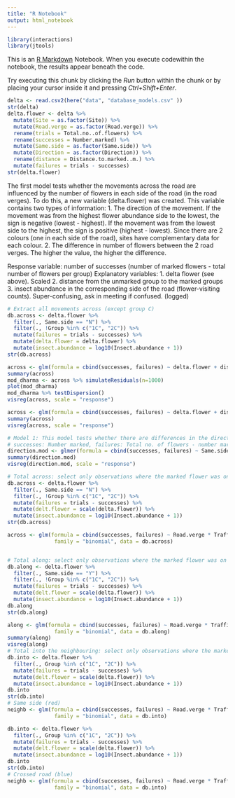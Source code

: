 ```yaml
---
title: "R Notebook"
output: html_notebook
---
```

```r
library(interactions)
library(jtools)
```

This is an [R Markdown](http://rmarkdown.rstudio.com) Notebook. When you execute codewithin the notebook, the results appear beneath the code. 

Try executing this chunk by clicking the *Run* button within the chunk or by placing your cursor inside it and pressing *Ctrl+Shift+Enter*. 

```r
delta <- read.csv2(here("data", "database_models.csv" ))
str(delta)
delta.flower <- delta %>% 
  mutate(Site = as.factor(Site)) %>% 
  mutate(Road.verge = as.factor(Road.verge)) %>% 
  rename(trials = Total.no..of.flowers) %>% 
  rename(successes = Number.marked) %>% 
  mutate(Same.side = as.factor(Same.side)) %>% 
  mutate(Direction = as.factor(Direction)) %>% 
  rename(distance = Distance.to.marked..m.) %>% 
  mutate(failures = trials - successes) 
str(delta.flower)
```
The first model tests whether the movements across the road are influenced by the number of flowers in each side of the road (in the road verges). To do this, a new variable (delta.flower) was created. This variable contains two types of information:
1. The direction of the movement. If the movement was from the highest flower abundance side to the lowest, the sign is negative (lowest - highest). If the movement was from the lowest side to the highest, the sign is positive (highest - lowest). Since there are 2 colours (one in each side of the road), sites have complementary data for each colour.
2. The difference in number of flowers between the 2 road verges. The higher the value, the higher the difference. 

Response variable: number of successes (number of marked flowers - total number of flowers per group)
Explanatory variables: 
1. delta flower (see above). Scaled
2. distance from the unmarked group to the marked groups
3. insect abundance in the corresponding side of the road (flower-visiting counts). Super-confusing, ask in meeting if confused. (logged)
```r
# Extract all movements across (except group C)
db.across <- delta.flower %>% 
  filter(., Same.side == "N") %>% 
  filter(., !Group %in% c("1C", "2C")) %>% 
  mutate(failures = trials - successes) %>% 
  mutate(delta.flower = delta.flower) %>%   
  mutate(insect.abundance = log10(Insect.abundance + 1))
str(db.across)

across <- glm(formula = cbind(successes, failures) ~ delta.flower + distance + Traffic.int+ insect.abundance, family = "binomial", data = db.across)
summary(across)
mod_dharma <- across %>% simulateResiduals(n=1000)
plot(mod_dharma)
mod_dharma %>% testDispersion()
visreg(across, scale = "response")

```



```r
across <- glm(formula = cbind(successes, failures) ~ delta.flower + distance + insect.abundance, family = "binomial", data = db.across)
summary(across)
visreg(across, scale = "response")

```

```r
# Model 1: This model tests whether there are differences in the direction of movements
# successes: Number marked, failures: Total no. of flowers - number marked
direction.mod <- glmer(formula = cbind(successes, failures) ~ Same.side * Direction + scale(distance) + scale(Number.of.flowers) + (1 | Site), family = "binomial", data = delta.flower)
summary(direction.mod)
visreg(direction.mod, scale = "response")
```

```r
# Total across: select only observations where the marked flower was on the opposite side of the road (Same side=N), exclude group C.
db.across <- delta.flower %>% 
  filter(., Same.side == "N") %>% 
  filter(., !Group %in% c("1C", "2C")) %>% 
  mutate(failures = trials - successes) %>% 
  mutate(delt.flower = scale(delta.flower)) %>% 
  mutate(insect.abundance = log10(Insect.abundance + 1)) 
str(db.across)

across <- glm(formula = cbind(successes, failures) ~ Road.verge * Traffic.int + distance + log10(Insect.abundance+1),
               family = "binomial", data = db.across)


# Total along: select only observations where the marked flower was on the same side of the road (Same side=Y), exclude group C
db.along <- delta.flower %>% 
  filter(., Same.side == "Y") %>% 
  filter(., !Group %in% c("1C", "2C")) %>% 
  mutate(failures = trials - successes) %>% 
  mutate(delt.flower = scale(delta.flower)) %>% 
  mutate(insect.abundance = log10(Insect.abundance + 1)) 
db.along
str(db.along)

along <- glm(formula = cbind(successes, failures) ~ Road.verge * Traffic.int + distance + log10(Insect.abundance+1),
               family = "binomial", data = db.along)
summary(along)
visreg(along)
# Total into the neighbouring: select only observations where the marked flower was on the same side of the road (Same side=Y)
db.into <- delta.flower %>% 
  filter(., Group %in% c("1C", "2C")) %>% 
  mutate(failures = trials - successes) %>% 
  mutate(delt.flower = scale(delta.flower)) %>% 
  mutate(insect.abundance = log10(Insect.abundance + 1)) 
db.into
str(db.into)
# Same side (red)
neighb <- glm(formula = cbind(successes, failures) ~ Road.verge * Traffic.int + distance + log10(Insect.abundance+1),
               family = "binomial", data = db.into)

db.into <- delta.flower %>% 
  filter(., Group %in% c("1C", "2C")) %>% 
  mutate(failures = trials - successes) %>% 
  mutate(delt.flower = scale(delta.flower)) %>% 
  mutate(insect.abundance = log10(Insect.abundance + 1)) 
db.into
str(db.into)
# Crossed road (blue)
neighb <- glm(formula = cbind(successes, failures) ~ Road.verge * Traffic.int + distance + log10(Insect.abundance+1),
               family = "binomial", data = db.into)

```


